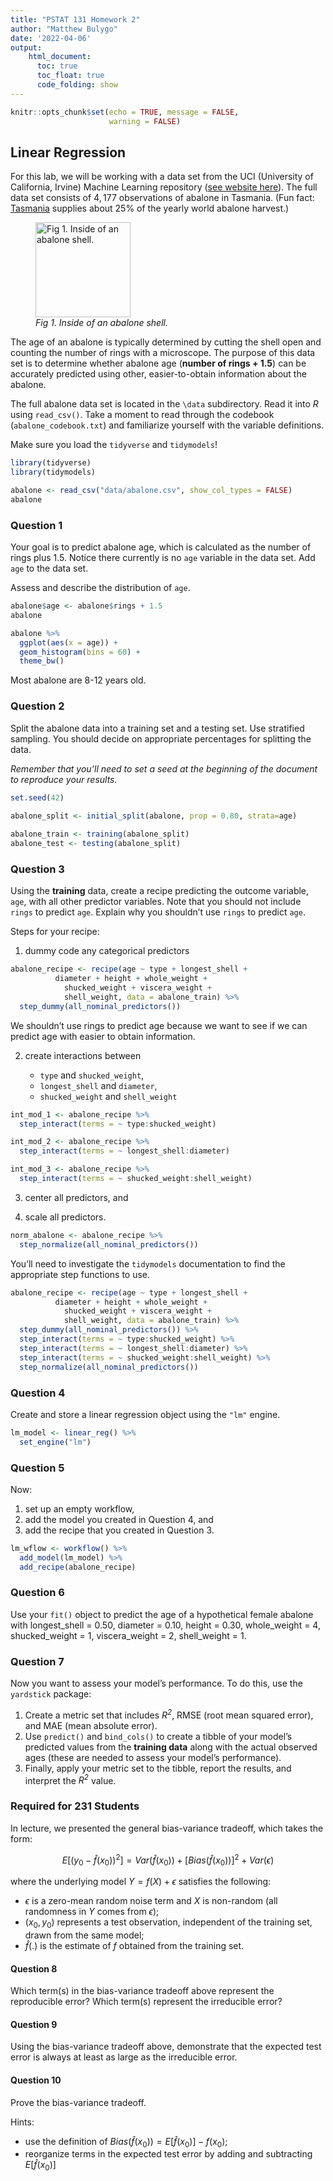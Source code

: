```yaml
---
title: "PSTAT 131 Homework 2"
author: "Matthew Bulygo"
date: '2022-04-06'
output:
    html_document:
      toc: true
      toc_float: true
      code_folding: show
---
```


```r
knitr::opts_chunk$set(echo = TRUE, message = FALSE,
                      warning = FALSE)
```

## Linear Regression

For this lab, we will be working with a data set from the UCI (University of California, Irvine) Machine Learning repository ([see website here](http://archive.ics.uci.edu/ml/datasets/Abalone)). The full data set consists of $4,177$ observations of abalone in Tasmania. (Fun fact: [Tasmania](https://en.wikipedia.org/wiki/Tasmania "Tasmania") supplies about $25\%$ of the yearly world abalone harvest.)

![*Fig 1. Inside of an abalone shell.*](https://cdn.shopify.com/s/files/1/1198/8002/products/1d89434927bffb6fd1786c19c2d921fb_2000x_652a2391-5a0a-4f10-966c-f759dc08635c_1024x1024.jpg?v=1582320404){width="152"} 

The age of an abalone is typically determined by cutting the shell open and counting the number of rings with a microscope. The purpose of this data set is to determine whether abalone age (**number of rings + 1.5**) can be accurately predicted using other, easier-to-obtain information about the abalone.

The full abalone data set is located in the `\data` subdirectory. Read it into *R* using `read_csv()`. Take a moment to read through the codebook (`abalone_codebook.txt`) and familiarize yourself with the variable definitions.

Make sure you load the `tidyverse` and `tidymodels`!

```r
library(tidyverse)
library(tidymodels)

abalone <- read_csv("data/abalone.csv", show_col_types = FALSE)
abalone
```
### Question 1

Your goal is to predict abalone age, which is calculated as the number of rings plus 1.5. Notice there currently is no `age` variable in the data set. Add `age` to the data set.

Assess and describe the distribution of `age`.

```r
abalone$age <- abalone$rings + 1.5
abalone
```
```r
abalone %>% 
  ggplot(aes(x = age)) +
  geom_histogram(bins = 60) +
  theme_bw()
```

Most abalone are 8-12 years old.

### Question 2

Split the abalone data into a training set and a testing set. Use stratified sampling. You should decide on appropriate percentages for splitting the data.

*Remember that you'll need to set a seed at the beginning of the document to reproduce your results.*

```r
set.seed(42)

abalone_split <- initial_split(abalone, prop = 0.80, strata=age)
                              
abalone_train <- training(abalone_split)
abalone_test <- testing(abalone_split)
```

### Question 3

Using the **training** data, create a recipe predicting the outcome variable, `age`, with all other predictor variables. Note that you should not include `rings` to predict `age`. Explain why you shouldn't use `rings` to predict `age`.

Steps for your recipe:

1.  dummy code any categorical predictors

```r
abalone_recipe <- recipe(age ~ type + longest_shell +
          diameter + height + whole_weight + 
            shucked_weight + viscera_weight +
            shell_weight, data = abalone_train) %>%
  step_dummy(all_nominal_predictors())
```

We shouldn't use rings to predict age because we want to see if we can predict age with easier to obtain information. 

2.  create interactions between

    -   `type` and `shucked_weight`,
    -   `longest_shell` and `diameter`,
    -   `shucked_weight` and `shell_weight`

```r
int_mod_1 <- abalone_recipe %>%
  step_interact(terms = ~ type:shucked_weight)

int_mod_2 <- abalone_recipe %>%
  step_interact(terms = ~ longest_shell:diameter)

int_mod_3 <- abalone_recipe %>%
  step_interact(terms = ~ shucked_weight:shell_weight)
```

3.  center all predictors, and

4.  scale all predictors.

```r
norm_abalone <- abalone_recipe %>%
  step_normalize(all_nominal_predictors())
```

You'll need to investigate the `tidymodels` documentation to find the appropriate step functions to use.

```r
abalone_recipe <- recipe(age ~ type + longest_shell +
          diameter + height + whole_weight + 
            shucked_weight + viscera_weight +
            shell_weight, data = abalone_train) %>%
  step_dummy(all_nominal_predictors()) %>%
  step_interact(terms = ~ type:shucked_weight) %>%
  step_interact(terms = ~ longest_shell:diameter) %>%
  step_interact(terms = ~ shucked_weight:shell_weight) %>%
  step_normalize(all_nominal_predictors())
```

### Question 4

Create and store a linear regression object using the `"lm"` engine.

```r
lm_model <- linear_reg() %>% 
  set_engine("lm")
```

### Question 5

Now:

1.  set up an empty workflow,
2.  add the model you created in Question 4, and
3.  add the recipe that you created in Question 3.

```r
lm_wflow <- workflow() %>% 
  add_model(lm_model) %>% 
  add_recipe(abalone_recipe)
```

### Question 6

Use your `fit()` object to predict the age of a hypothetical female abalone with longest_shell = 0.50, diameter = 0.10, height = 0.30, whole_weight = 4, shucked_weight = 1, viscera_weight = 2, shell_weight = 1.

### Question 7

Now you want to assess your model's performance. To do this, use the `yardstick` package:

1.  Create a metric set that includes *R^2^*, RMSE (root mean squared error), and MAE (mean absolute error).
2.  Use `predict()` and `bind_cols()` to create a tibble of your model's predicted values from the **training data** along with the actual observed ages (these are needed to assess your model's performance).
3.  Finally, apply your metric set to the tibble, report the results, and interpret the *R^2^* value.

### Required for 231 Students

In lecture, we presented the general bias-variance tradeoff, which takes the form:

$$
E[(y_0 - \hat{f}(x_0))^2]=Var(\hat{f}(x_0))+[Bias(\hat{f}(x_0))]^2+Var(\epsilon)
$$

where the underlying model $Y=f(X)+\epsilon$ satisfies the following:

- $\epsilon$ is a zero-mean random noise term and $X$ is non-random (all randomness in $Y$ comes from $\epsilon$);
- $(x_0, y_0)$ represents a test observation, independent of the training set, drawn from the same model;
- $\hat{f}(.)$ is the estimate of $f$ obtained from the training set.

#### Question 8

Which term(s) in the bias-variance tradeoff above represent the reproducible error? Which term(s) represent the irreducible error?

#### Question 9

Using the bias-variance tradeoff above, demonstrate that the expected test error is always at least as large as the irreducible error.

#### Question 10

Prove the bias-variance tradeoff.

Hints:

- use the definition of $Bias(\hat{f}(x_0))=E[\hat{f}(x_0)]-f(x_0)$;
- reorganize terms in the expected test error by adding and subtracting $E[\hat{f}(x_0)]$